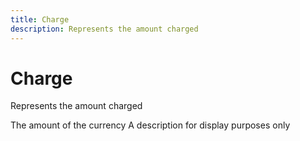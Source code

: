 ```yaml
---
title: Charge
description: Represents the amount charged
---
```


Charge
===============================================
Represents the amount charged

<Reference>
  <Field name="amount" type="number" nullable={true}>
    <Description>
      The amount of the currency
    </Description>
  </Field>
  <Field name="description" type="string" nullable={true}>
    <Description>
      A description for display purposes only
    </Description>
  </Field>
</Reference>